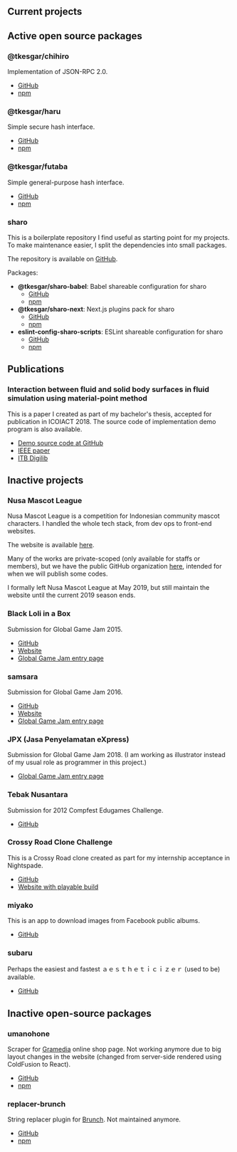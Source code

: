 ## Current projects

## Active open source packages

### @tkesgar/chihiro

Implementation of JSON-RPC 2.0.

  - [GitHub](https://github.com/tkesgar/chihiro)
  - [npm](https://www.npmjs.com/package/@tkesgar/chihiro)

### @tkesgar/haru

Simple secure hash interface.

  - [GitHub](https://github.com/tkesgar/haru)
  - [npm](https://www.npmjs.com/package/@tkesgar/haru)

### @tkesgar/futaba

Simple general-purpose hash interface.

  - [GitHub](https://github.com/tkesgar/futaba)
  - [npm](https://www.npmjs.com/package/@tkesgar/futaba)

### sharo

This is a boilerplate repository I find useful as starting point for my projects. To make
maintenance easier, I split the dependencies into small packages.

The repository is available on [GitHub](https://github.com/tkesgar/sharo).

Packages:

  - **@tkesgar/sharo-babel**: Babel shareable configuration for sharo
    - [GitHub](https://github.com/tkesgar/sharo-next)
    - [npm](https://www.npmjs.com/package/@tkesgar/sharo-next)
  - **@tkesgar/sharo-next**: Next.js plugins pack for sharo
    - [GitHub](https://github.com/tkesgar/sharo-next)
    - [npm](https://www.npmjs.com/package/@tkesgar/sharo-next)
  - **eslint-config-sharo-scripts**: ESLint shareable configuration for sharo
    - [GitHub](https://github.com/tkesgar/eslint-config-sharo-scripts)
    - [npm](https://www.npmjs.com/package/eslint-config-sharo-scripts)

## Publications

### Interaction between fluid and solid body surfaces in fluid simulation using material-point method

This is a paper I created as part of my bachelor's thesis, accepted for publication in ICOIACT 2018.
The source code of implementation demo program is also available.

  - [Demo source code at GitHub](https://github.com/tkesgar/houshou)
  - [IEEE paper](https://ieeexplore.ieee.org/document/8350797)
  - [ITB Digilib](https://digilib.itb.ac.id/index.php/gdl/view/31341)

## Inactive projects

### Nusa Mascot League

Nusa Mascot League is a competition for Indonesian community mascot characters. I handled the whole
tech stack, from dev ops to front-end websites.

The website is available [here](https://www.nusaleague.com/).

Many of the works are private-scoped (only available for staffs or members), but we have the public
GitHub organization [here](https://github.com/nsml), intended for when we will publish some codes.

I formally left Nusa Mascot League at May 2019, but still maintain the website until the current
2019 season ends.

### Black Loli in a Box

Submission for Global Game Jam 2015.

  - [GitHub](https://github.com/tkesgar/ggj15-loli)
  - [Website](http://tkesgar.github.io/ggj15-loli)
  - [Global Game Jam entry page](https://globalgamejam.org/2015/games/black-loli-box-kyaaa-what-should-we-do)

### samsara

Submission for Global Game Jam 2016.

  - [GitHub](https://github.com/tkesgar/ggj16-wayang)
  - [Website](http://tkesgar.github.io/ggj16-wayang)
  - [Global Game Jam entry page](https://globalgamejam.org/2016/games/samsara)

### JPX (Jasa Penyelamatan eXpress)

Submission for Global Game Jam 2018. (I am working as illustrator instead of my usual role as
programmer in this project.)

  - [Global Game Jam entry page](https://globalgamejam.org/2018/games/jpx-jasa-penyelamatan-express)

### Tebak Nusantara

Submission for 2012 Compfest Edugames Challenge.

  - [GitHub](https://github.com/dkrprasetya/Tebak-Nusantara-)

### Crossy Road Clone Challenge

This is a Crossy Road clone created as part for my internship acceptance in Nightspade.

  - [GitHub](https://github.com/tkesgar/crcc)
  - [Website with playable build](https://tkesgar.github.io/crcc)

### miyako

This is an app to download images from Facebook public albums.

  - [GitHub](https://github.com/tkesgar/miyako)

### subaru

Perhaps the easiest and fastest ａｅｓｔｈｅｔｉｃｉｚｅｒ (used to be) available.

  - [GitHub](https://github.com/tkesgar/subaru)

## Inactive open-source packages

### umanohone

Scraper for [Gramedia](https://www.gramedia.com/) online shop page. Not working anymore due to big
layout changes in the website (changed from server-side rendered using ColdFusion to React).

  - [GitHub](https://github.com/tkesgar/umanohone)
  - [npm](https://www.npmjs.com/package/umanohone)

### replacer-brunch

String replacer plugin for [Brunch](https://brunch.io/). Not maintained anymore.

  - [GitHub](https://github.com/tkesgar/replacer-brunch)
  - [npm](https://www.npmjs.com/package/replacer-brunch)

